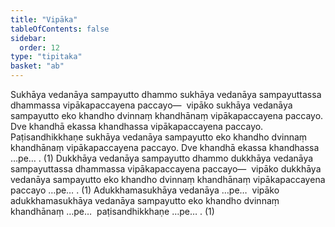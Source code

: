 ```yaml
---
title: "Vipāka"
tableOfContents: false
sidebar:
  order: 12
type: "tipitaka"
basket: "ab"
---
```



<DynamicBreadcrumb />

<Division number="60">

<Paragraph number="1945">
Sukhāya vedanāya sampayutto dhammo sukhāya vedanāya sampayuttassa dhammassa vipākapaccayena paccayo—  vipāko sukhāya vedanāya sampayutto eko khandho dvinnaṃ khandhānaṃ vipākapaccayena paccayo. Dve khandhā ekassa khandhassa vipākapaccayena paccayo. Paṭisandhikkhaṇe sukhāya vedanāya sampayutto eko khandho dvinnaṃ khandhānaṃ vipākapaccayena paccayo. Dve khandhā ekassa khandhassa …pe… . (1)
</Paragraph>

<Paragraph number="1946">
Dukkhāya vedanāya sampayutto dhammo dukkhāya vedanāya sampayuttassa dhammassa vipākapaccayena paccayo—  vipāko dukkhāya vedanāya sampayutto eko khandho dvinnaṃ khandhānaṃ vipākapaccayena paccayo …pe… . (1)
</Paragraph>

<Paragraph number="1947">
Adukkhamasukhāya vedanāya …pe…  vipāko adukkhamasukhāya vedanāya sampayutto eko khandho dvinnaṃ khandhānaṃ …pe…  paṭisandhikkhaṇe …pe… . (1)
</Paragraph>
</Division>